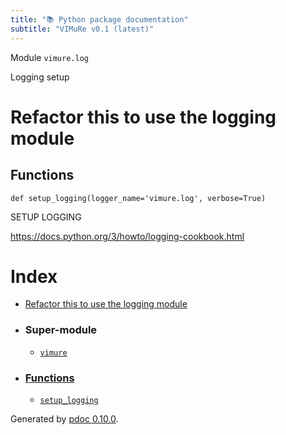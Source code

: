 ```yaml
---
title: "📚 Python package documentation"
subtitle: "VIMuRe v0.1 (latest)"
---
```

Module `vimure.log`

Logging setup


# Refactor this to use the logging module

## Functions

`def setup_logging(logger_name='vimure.log', verbose=True)`

SETUP LOGGING


<https://docs.python.org/3/howto/logging-cookbook.html>

# Index

* [Refactor this to use the logging module](#refactor-this-to-use-the-logging-module)

* ### Super-module


	+ [`vimure`](vimure.index.html)
* ### [Functions](#header-functions)


	+ [`setup_logging`](vimure.#vimure.log.setup_logging)

Generated by [pdoc 0.10.0](https://pdoc3.github.io/pdoc "pdoc: Python API documentation generator").

